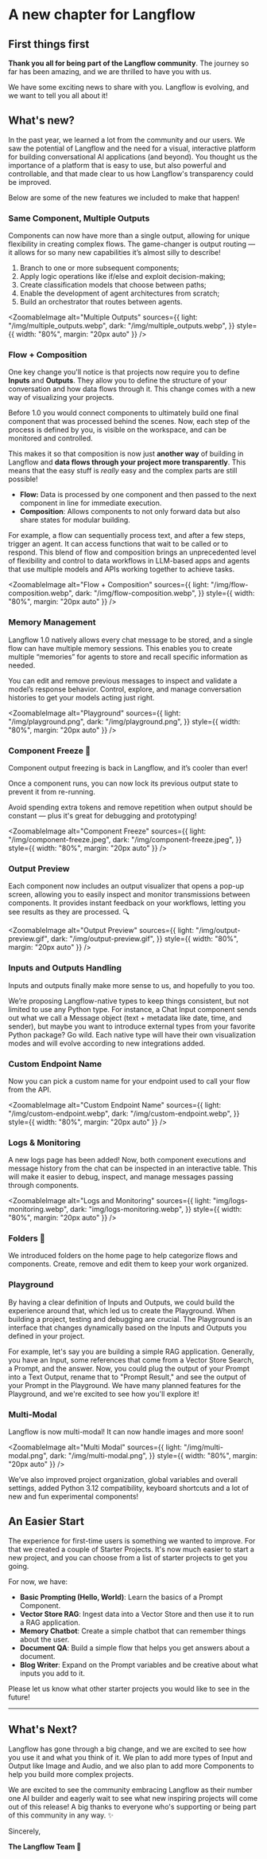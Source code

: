 
# A new chapter for Langflow

## First things first

**Thank you all for being part of the Langflow community**. The journey so far has been amazing, and we are thrilled to have you with us.

We have some exciting news to share with you. Langflow is evolving, and we want to tell you all about it!

## What's new?

In the past year, we learned a lot from the community and our users. We saw the potential of Langflow and the need for a visual, interactive platform for building conversational AI applications (and beyond). You thought us the importance of a platform that is easy to use, but also powerful and controllable, and that made clear to us how Langflow's transparency could be improved.

Below are some of the new features we included to make that happen!

### Same Component, Multiple Outputs

Components can now have more than a single output, allowing for unique flexibility in creating complex flows. The game-changer is output routing — it allows for so many new capabilities it’s almost silly to describe!

1. Branch to one or more subsequent components;
2. Apply logic operations like if/else and exploit decision-making;
3. Create classification models that choose between paths;
4. Enable the development of agent architectures from scratch;
5. Build an orchestrator that routes between agents.

<ZoomableImage
  alt="Multiple Outputs"
  sources={{
    light: "/img/multiple_outputs.webp",
    dark: "/img/multiple_outputs.webp",
  }}
  style={{ width: "80%", margin: "20px auto" }}
/>

### Flow + Composition

One key change you'll notice is that projects now require you to define **Inputs** and **Outputs**. They allow you to define the structure of your conversation and how data flows through it. This change comes with a new way of visualizing your projects.

Before 1.0 you would connect components to ultimately build one final component that was processed behind the scenes. Now, each step of the process is defined by you, is visible on the workspace, and can be monitored and controlled.

This makes it so that composition is now just **another way** of building in Langflow and **data flows through your project more transparently**. This means that the easy stuff is *really* easy and the complex parts are still possible!

- **Flow:** Data is processed by one component and then passed to the next component in line for immediate execution.
- **Composition**: Allows components to not only forward data but also share states for modular building.

For example, a flow can sequentially process text, and after a few steps, trigger an agent. It can access functions that wait to be called or to respond. This blend of flow and composition brings an unprecedented level of flexibility and control to data workflows in LLM-based apps and agents that use multiple models and APIs working together to achieve tasks.

<ZoomableImage
  alt="Flow + Composition"
  sources={{
    light: "/img/flow-composition.webp",
    dark: "/img/flow-composition.webp",
  }}
  style={{ width: "80%", margin: "20px auto" }}
/>

### Memory Management

Langflow 1.0 natively allows every chat message to be stored, and a single flow can have multiple memory sessions. This enables you to create multiple “memories” for agents to store and recall specific information as needed.

You can edit and remove previous messages to inspect and validate a model’s response behavior. Control, explore, and manage conversation histories to get your models acting just right.

<ZoomableImage
  alt="Playground"
  sources={{
    light: "/img/playground.png",
    dark: "/img/playground.png",
  }}
  style={{ width: "80%", margin: "20px auto" }}
/>

### Component Freeze 🥶

Component output freezing is back in Langflow, and it’s cooler than ever!

Once a component runs, you can now lock its previous output state to prevent it from re-running.

Avoid spending extra tokens and remove repetition when output should be constant — plus it's great for debugging and prototyping!

<ZoomableImage
  alt="Component Freeze"
  sources={{
    light: "/img/component-freeze.jpeg",
    dark: "/img/component-freeze.jpeg",
  }}
  style={{ width: "80%", margin: "20px auto" }}
/>

### Output Preview

Each component now includes an output visualizer that opens a pop-up screen, allowing you to easily inspect and monitor transmissions between components. It provides instant feedback on your workflows, letting you see results as they are processed. 🔍

<ZoomableImage
  alt="Output Preview"
  sources={{
    light: "/img/output-preview.gif",
    dark: "/img/output-preview.gif",
  }}
  style={{ width: "80%", margin: "20px auto" }}
/>

### Inputs and Outputs Handling

Inputs and outputs finally make more sense to us, and hopefully to you too.

We’re proposing Langflow-native types to keep things consistent, but not limited to use any Python type. For instance, a Chat Input component sends out what we call a Message object (text + metadata like date, time, and sender), but maybe you want to introduce external types from your favorite Python package? Go wild. Each native type will have their own visualization modes and will evolve according to new integrations added.

### Custom Endpoint Name

Now you can pick a custom name for your endpoint used to call your flow from the API.

<ZoomableImage
  alt="Custom Endpoint Name"
  sources={{
    light: "/img/custom-endpoint.webp",
    dark: "/img/custom-endpoint.webp",
  }}
  style={{ width: "80%", margin: "20px auto" }}
/>

### Logs & Monitoring

A new logs page has been added! Now, both component executions and message history from the chat can be inspected in an interactive table. This will make it easier to debug, inspect, and manage messages passing through components.

<ZoomableImage
  alt="Logs and Monitoring"
  sources={{
    light: "img/logs-monitoring.webp",
    dark: "img/logs-monitoring.webp",
  }}
  style={{ width: "80%", margin: "20px auto" }}
/>

### Folders 📁

We introduced folders on the home page to help categorize flows and components. Create, remove and edit them to keep your work organized.

### Playground

By having a clear definition of Inputs and Outputs, we could build the experience around that, which led us to create the Playground. When building a project, testing and debugging are crucial. The Playground is an interface that changes dynamically based on the Inputs and Outputs you defined in your project.

For example, let's say you are building a simple RAG application. Generally, you have an Input, some references that come from a Vector Store Search, a Prompt, and the answer. Now, you could plug the output of your Prompt into a Text Output, rename that to "Prompt Result," and see the output of your Prompt in the Playground. We have many planned features for the Playground, and we're excited to see how you'll explore it!

### Multi-Modal

Langflow is now multi-modal! It can now handle images and more soon!

<ZoomableImage
  alt="Multi Modal"
  sources={{
    light: "/img/multi-modal.png",
    dark: "/img/multi-modal.png",
  }}
  style={{ width: "80%", margin: "20px auto" }}
/>

We’ve also improved project organization, global variables and overall settings, added Python 3.12 compatibility, keyboard shortcuts and a lot of new and fun experimental components!

## An Easier Start

The experience for first-time users is something we wanted to improve. For that we created a couple of Starter Projects. It's now much easier to start a new project, and you can choose from a list of starter projects to get you going.

For now, we have:

- **Basic Prompting (Hello, World)**: Learn the basics of a Prompt Component.
- **Vector Store RAG**: Ingest data into a Vector Store and then use it to run a RAG application.
- **Memory Chatbot**: Create a simple chatbot that can remember things about the user.
- **Document QA**: Build a simple flow that helps you get answers about a document.
- **Blog Writer**: Expand on the Prompt variables and be creative about what inputs you add to it.

Please let us know what other starter projects you would like to see in the future!

---

## What's Next?

Langflow has gone through a big change, and we are excited to see how you use it and what you think of it. We plan to add more types of Input and Output like Image and Audio, and we also plan to add more Components to help you build more complex projects.

We are excited to see the community embracing Langflow as their number one AI builder and eagerly wait to see what new inspiring projects will come out of this release! A big thanks to everyone who's supporting or being part of this community in any way. ✨

Sincerely,

**The Langflow Team 🚀**